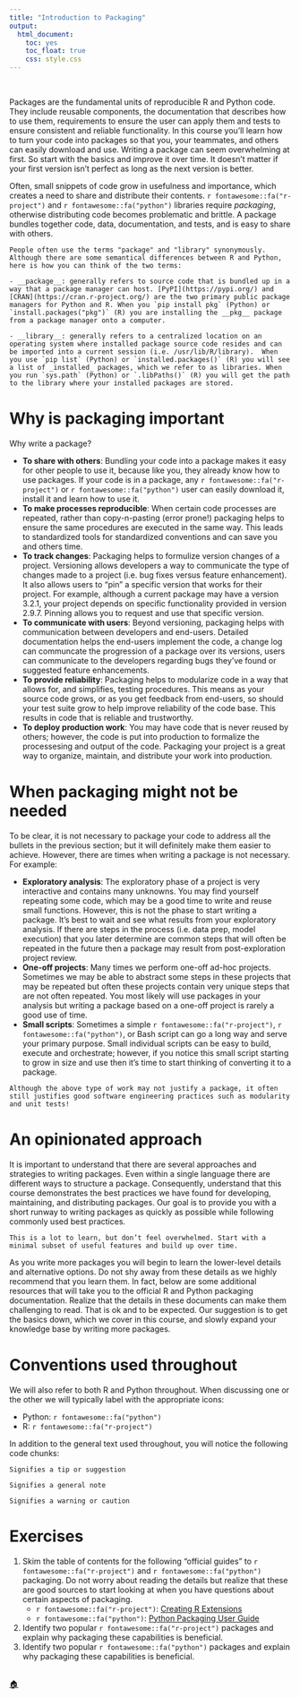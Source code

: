 ```yaml
---
title: "Introduction to Packaging"
output:
  html_document:
    toc: yes
    toc_float: true
    css: style.css
---
```


<br>

Packages are the fundamental units of reproducible R and Python code. They include reusable components, the documentation that describes how to use them, requirements to ensure the user can apply them and tests to ensure consistent and reliable functionality. In this course you’ll learn how to turn your code into packages so that you, your teammates, and others can easily download and use. Writing a package can seem overwhelming at first. So start with the basics and improve it over time. It doesn’t matter if your first version isn’t perfect as long as the next version is better.

Often, small snippets of code grow in usefulness and importance, which creates a need to share and distribute their contents. `r fontawesome::fa("r-project")` and `r fontawesome::fa("python")` libraries require _packaging_, otherwise distributing code becomes problematic and brittle. A package bundles together code, data, documentation, and tests, and is easy to share with others.

```block
People often use the terms "package" and "library" synonymously. Although there are some semantical differences between R and Python, here is how you can think of the two terms:

- __package__: generally refers to source code that is bundled up in a way that a package manager can host. [PyPI](https://pypi.org/) and [CRAN](https://cran.r-project.org/) are the two primary public package managers for Python and R. When you `pip install pkg` (Python) or `install.packages("pkg")` (R) you are installing the __pkg__ package from a package manager onto a computer.

- __library__: generally refers to a centralized location on an operating system where installed package source code resides and can be imported into a current session (i.e. /usr/lib/R/library).  When you use `pip list` (Python) or `installed.packages()` (R) you will see a list of _installed_ packages, which we refer to as libraries. When you run `sys.path` (Python) or `.libPaths()` (R) you will get the path to the library where your installed packages are stored.
```

# Why is packaging important

 Why write a package? 
 
- __To share with others__: Bundling your code into a package makes it easy for other people to use it, because like you, they already know how to use packages. If your code is in a package, any `r fontawesome::fa("r-project")` or `r fontawesome::fa("python")` user can easily download it, install it and learn how to use it.
- __To make processes reproducible__: When certain code processes are repeated, rather than copy-n-pasting (error prone!) packaging helps to ensure the same procedures are executed in the same way. This leads to standardized tools for standardized conventions and can save you and others time.
- __To track changes__: Packaging helps to formulize version changes of a project. Versioning allows developers a way to communicate the type of changes made to a project (i.e. bug fixes versus feature enhancement). It also allows users to "pin" a specific version that works for their project. For example, although a current package may have a version 3.2.1, your project depends on specific functionality provided in version 2.9.7. Pinning allows you to request and use that specific version.
- __To communicate with users__: Beyond versioning, packaging helps with communication between developers and end-users. Detailed documentation helps the end-users implement the code, a change log can communcate the progression of a package over its versions, users can communicate to the developers regarding bugs they've found or suggested feature enhancements.
- __To provide reliability__: Packaging helps to modularize code in a way that allows for, and simplifies, testing procedures. This means as your source code grows, or as you get feedback from end-users, so should your test suite grow to help improve reliability of the code base. This results in code that is reliable and trustworthy.
- __To deploy production work__: You may have code that is never reused by others; however, the code is put into production to formalize the processesing and output of the code. Packaging your project is a great way to organize, maintain, and distribute your work into production.

# When packaging might not be needed

To be clear, it is not necessary to package your code to address all the bullets in the previous section; but it will definitely make them easier to achieve. However, there are times when writing a package is not necessary. For example:

- __Exploratory analysis__: The exploratory phase of a project is very interactive and contains many unknowns. You may find yourself repeating some code, which may be a good time to write and reuse small functions. However, this is not the phase to start writing a package. It's best to wait and see what results from your exploratory analysis. If there are steps in the process (i.e. data prep, model execution) that you later determine are common steps that will often be repeated in the future then a package may result from post-exploration project review.
- __One-off projects__: Many times we perform one-off ad-hoc projects. Sometimes we may be able to abstract some steps in these projects that may be repeated but often these projects contain very unique steps that are not often repeated. You most likely will use packages in your analysis but writing a package based on a one-off project is rarely a good use of time.
- __Small scripts__: Sometimes a simple `r fontawesome::fa("r-project")`, `r fontawesome::fa("python")`, or Bash script can go a long way and serve your primary purpose. Small individual scripts can be easy to build, execute and orchestrate; however, if you notice this small script starting to grow in size and use then it's time to start thinking of converting it to a package.


```block
Although the above type of work may not justify a package, it often still justifies good software engineering practices such as modularity and unit tests!
```


# An opinionated approach

It is important to understand that there are several approaches and strategies to writing packages. Even within a single language there are different ways to structure a package. Consequently, understand that this course demonstrates the best practices we have found for developing, maintaining, and distributing packages. Our goal is to provide you with a short runway to writing packages as quickly as possible while following commonly used best practices. 

```block
This is a lot to learn, but don’t feel overwhelmed. Start with a minimal subset of useful features and build up over time.
```

As you write more packages you will begin to learn the lower-level details and alternative options. Do not shy away from these details as we highly recommend that you learn them. In fact, below are some additional resources that will take you to the official R and Python packaging documentation. Realize that the details in these documents can make them challenging to read. That is ok and to be expected. Our suggestion is to get the basics down, which we cover in this course, and slowly expand your knowledge base by writing more packages.

# Conventions used throughout

We will also refer to both R and Python throughout. When discussing one or the other we will typically label with the appropriate icons:

- Python: `r fontawesome::fa("python")`
- R: `r fontawesome::fa("r-project")`

In addition to the general text used throughout, you will notice the following code chunks:

```block
Signifies a tip or suggestion
```

```block
Signifies a general note
```

```block
Signifies a warning or caution
```

# Exercises

1. Skim the table of contents for the following "official guides" to `r fontawesome::fa("r-project")` and `r fontawesome::fa("python")` packaging. Do not worry about reading the details but realize that these are good sources to start looking at when you have questions about certain aspects of packaging.
   - `r fontawesome::fa("r-project")`: [Creating R Extensions](https://cran.r-project.org/doc/manuals/R-exts.html#Creating-R-packages)
   - `r fontawesome::fa("python")`: [Python Packaging User Guide](https://packaging.python.org/)
2. Identify two popular `r fontawesome::fa("r-project")` packages and explain why packaging these capabilities is beneficial.
3. Identify two popular `r fontawesome::fa("python")` packages and explain why packaging these capabilities is beneficial.

<br>
[🏠](https://github.com/misk-data-science/misk-packages)
